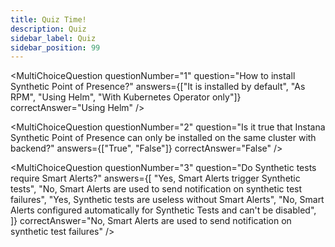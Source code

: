 ```yaml
---
title: Quiz Time!
description: Quiz
sidebar_label: Quiz
sidebar_position: 99
---
```



<div
  style={{
    display: "flex",
    flexDirection: "column",
    gap: "10px",
  }}>

<MultiChoiceQuestion
  questionNumber="1"
  question="How to install Synthetic Point of Presence?"
  answers={["It is installed by default", "As RPM", "Using Helm", "With Kubernetes Operator only"]}
  correctAnswer="Using Helm"
/>

<MultiChoiceQuestion
  questionNumber="2"
  question="Is it true that Instana Synthetic Point of Presence can only be installed on the same cluster with backend?"
  answers={["True", "False"]}
  correctAnswer="False"
/>

<MultiChoiceQuestion
  questionNumber="3"
  question="Do Synthetic tests require Smart Alerts?"
  answers={[
    "Yes, Smart Alerts trigger Synthetic tests",
    "No, Smart Alerts are used to send notification on synthetic test failures",
    "Yes, Synthetic tests are useless without Smart Alerts",
    "No, Smart Alerts configured automatically for Synthetic Tests and can't be disabled",
  ]}
  correctAnswer="No, Smart Alerts are used to send notification on synthetic test failures"
/>

</div>

